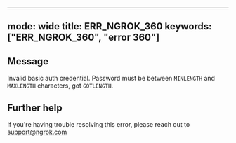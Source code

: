 
---
mode: wide
title: ERR_NGROK_360
keywords: ["ERR_NGROK_360", "error 360"]
---

## Message
Invalid basic auth credential. Password must be between `MINLENGTH` and `MAXLENGTH` characters, got `GOTLENGTH`.




## Further help
If you're having trouble resolving this error, please reach out to [support@ngrok.com](mailto:support@ngrok.com?subject=Help%20with%20ERR_NGROK_360)

